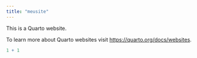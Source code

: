 ```yaml
---
title: "meusite"
---
```


This is a Quarto website.

To learn more about Quarto websites visit <https://quarto.org/docs/websites>.

```r
1 + 1
```
